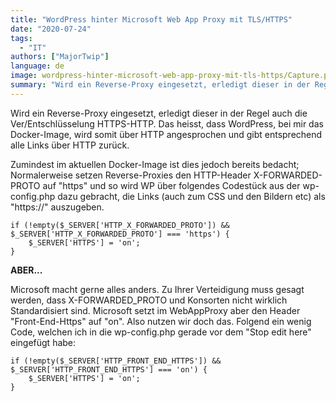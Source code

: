 ```yaml
---
title: "WordPress hinter Microsoft Web App Proxy mit TLS/HTTPS"
date: "2020-07-24"
tags: 
  - "IT"
authors: ["MajorTwip"]
language: de
image: wordpress-hinter-microsoft-web-app-proxy-mit-tls-https/Capture.png
summary: "Wird ein Reverse-Proxy eingesetzt, erledigt dieser in der Regel auch die Ver/Entschlüsselung HTTPS-HTTP. Das heisst, dass WordPress, bei mir das Docker-Image, wird somit über HTTP angesprochen und gibt entsprechend alle Links über HTTP zurück."
---
```


Wird ein Reverse-Proxy eingesetzt, erledigt dieser in der Regel auch die Ver/Entschlüsselung HTTPS-HTTP. Das heisst, dass WordPress, bei mir das Docker-Image, wird somit über HTTP angesprochen und gibt entsprechend alle Links über HTTP zurück.

Zumindest im aktuellen Docker-Image ist dies jedoch bereits bedacht; Normalerweise setzen Reverse-Proxies den HTTP-Header X-FORWARDED-PROTO auf "https" und so wird WP über folgendes Codestück aus der wp-config.php dazu gebracht, die Links (auch zum CSS und den Bildern etc) als "https://" auszugeben.


```
if (!empty($_SERVER['HTTP_X_FORWARDED_PROTO']) && $_SERVER['HTTP_X_FORWARDED_PROTO'] === 'https') {
	$_SERVER['HTTPS'] = 'on';
}
```

**ABER...**

Microsoft macht gerne alles anders. Zu Ihrer Verteidigung muss gesagt werden, dass X-FORWARDED\_PROTO und Konsorten nicht wirklich Standardisiert sind. Microsoft setzt im WebAppProxy aber den Header "Front-End-Https" auf "on". Also nutzen wir doch das. Folgend ein wenig Code, welchen ich in die wp-config.php gerade vor dem "Stop edit here" eingefügt habe:

```
if (!empty($_SERVER['HTTP_FRONT_END_HTTPS']) && $_SERVER['HTTP_FRONT_END_HTTPS'] === 'on') {
	$_SERVER['HTTPS'] = 'on';
}
```
